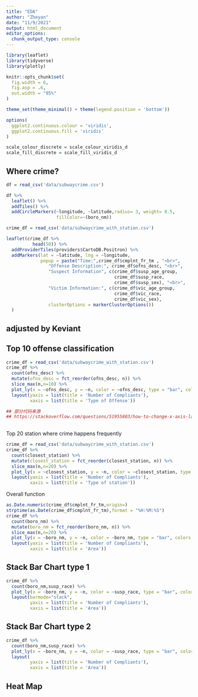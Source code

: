 ```yaml
---
title: "EDA"
author: "Zheyan"
date: "11/9/2021"
output: html_document
editor_options: 
  chunk_output_type: console
---
```


```r
library(leaflet)
library(tidyverse)
library(plotly)

knitr::opts_chunk$set(
  fig.width = 6,
  fig.asp = .6,
  out.width = "95%"
)

theme_set(theme_minimal() + theme(legend.position = 'bottom'))

options(
  ggplot2.continuous.colour = 'viridis',
  ggplot2.continuous.fill = 'viridis'
)

scale_colour_discrete = scale_colour_viridis_d
scale_fill_discrete = scale_fill_viridis_d
```

## Where crime?

```r
df = read_csv('data/subwaycrime.csv')

df %>% 
  leaflet() %>% 
  addTiles() %>% 
  addCircleMarkers(~longitude, ~latitude,radius= 3, weight= 0.5,
                   fillColor=~(boro_nm))


```

```r
crime_df = read_csv('data/subwaycrime_with_station.csv')

leaflet(crime_df %>% 
          head(50)) %>%
  addProviderTiles(providers$CartoDB.Positron) %>% 
  addMarkers(lat = ~latitude, lng = ~longitude,
             popup = paste("Time:",crime_df$cmplnt_fr_tm , "<br>", 
                "Offense Description:", crime_df$ofns_desc, "<br>",
                "Suspect Information", c(crime_df$susp_age_group,
                                         crime_df$susp_race,
                                         crime_df$susp_sex), "<br>",
                "Victim Information:", c(crime_df$vic_age_group,
                                         crime_df$vic_race,
                                         crime_df$vic_sex), 
                clusterOptions = markerClusterOptions())
  )
```

## adjusted by Keviant
## Top 10 offense classification
```r
crime_df = read_csv('data/subwaycrime_with_station.csv')
crime_df %>% 
  count(ofns_desc) %>% 
  mutate(ofns_desc = fct_reorder(ofns_desc, n)) %>% 
  slice_max(n,n=10) %>% 
  plot_ly(x = ~ofns_desc, y = ~n, color = ~ofns_desc, type = "bar", colors = "viridis") %>% 
  layout(yaxis = list(title = 'Number of Compliants'),
         xaxis = list(title = 'Type of Offense'))

## 部分代码来源 
## https://stackoverflow.com/questions/51955803/how-to-change-x-axis-layout-using-plotly-in-r
  
```

Top 20 station where crime happens frequently
```r
crime_df = read_csv('data/subwaycrime_with_station.csv')
crime_df %>% 
  count(closest_station) %>% 
  mutate(closest_station = fct_reorder(closest_station, n)) %>% 
  slice_max(n,n=20) %>% 
  plot_ly(x = ~closest_station, y = ~n, color = ~closest_station, type = "bar", colors = "viridis") %>% 
  layout(yaxis = list(title = 'Number of Compliants'),
         xaxis = list(title = 'Type of station'))


```

Overall function
```r
as.Date.numeric(crime_df$cmplnt_fr_tm,origin=)
strptime(as.Date(crime_df$cmplnt_fr_tm),format = "%H:%M:%S")
crime_df %>% 
  count(boro_nm) %>% 
  mutate(boro_nm = fct_reorder(boro_nm, n)) %>% 
  slice_max(n,n=20) %>% 
  plot_ly(x = ~boro_nm, y = ~n, color = ~boro_nm, type = "bar", colors = "viridis") %>% 
  layout(yaxis = list(title = 'Number of Compliants'),
         xaxis = list(title = 'Area'))
```



## Stack Bar Chart type 1
```r
crime_df %>% 
  count(boro_nm,susp_race) %>% 
  plot_ly(x = ~boro_nm, y = ~n, color = ~susp_race, type = "bar", colors = "viridis") %>% 
  layout(barmode="stack",
         yaxis = list(title = 'Number of Compliants'),
         xaxis = list(title = 'Area'))
```

## Stack Bar Chart type 2
```r

crime_df %>% 
  count(boro_nm,susp_race) %>% 
  plot_ly(x = ~boro_nm, y = ~n, color = ~susp_race, type = "bar", colors = "viridis") %>% 
  layout(
         yaxis = list(title = 'Number of Compliants'),
         xaxis = list(title = 'Area'))

```


## Heat Map
